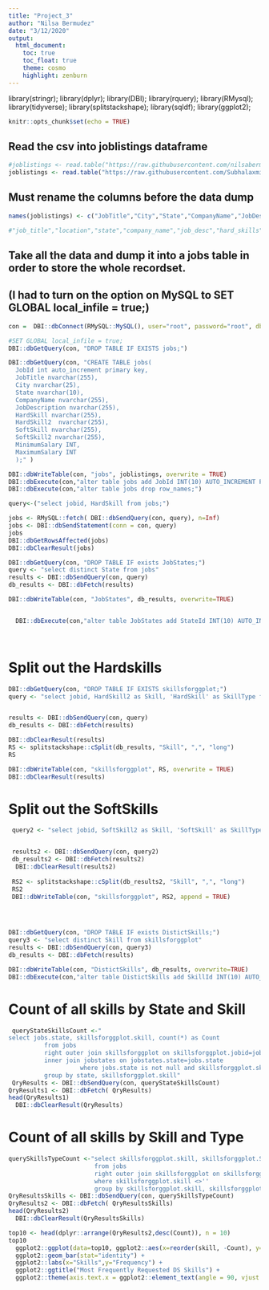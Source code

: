 ---
title: "Project_3"
author: "Nilsa Bermudez"
date: "3/12/2020"
output:
  html_document:
    toc: true
    toc_float: true
    theme: cosmo
    highlight: zenburn
---

library(stringr);
library(dplyr);
library(DBI);
library(rquery);
library(RMysql);
library(tidyverse);
library(splitstackshape);
library(sqldf);
library(ggplot2);



```{r setup, include=FALSE}
knitr::opts_chunk$set(echo = TRUE)
```



## Read the csv into joblistings dataframe

```{r ImportFile}
#joblistings <- read.table("https://raw.githubusercontent.com/nilsabermudez/607/master/dataClean.csv", header=TRUE, sep=",")
joblistings <- read.table("https://raw.githubusercontent.com/SubhalaxmiRout002/Data-607-Project-3/master/data.csv", header=TRUE, sep=",")


```

## Must rename the columns before the data dump
```{r RenameColumns}

names(joblistings) <- c("JobTitle","City","State","CompanyName","JobDescription","HardSkill","HardSkill2","SoftSkill","SoftSkill2","MinimumSalary","MaximumSalary")

#"job_title","location","state","company_name","job_desc","hard_skills","hard_skills_2","soft_skills","soft_skills_2","salary_lower_range","salary_higher_range"

```

## Take all the data and dump it into a jobs table in order to store the whole recordset.
## (I had to turn on the option on MySQL to SET GLOBAL local_infile = true;)

```{r ConnectCreate}
con =  DBI::dbConnect(RMySQL::MySQL(), user="root", password="root", dbname="jobsdb", host="localhost")

#SET GLOBAL local_infile = true;
DBI::dbGetQuery(con, "DROP TABLE IF EXISTS jobs;")

DBI::dbGetQuery(con, "CREATE TABLE jobs(
  JobId int auto_increment primary key,
  JobTitle nvarchar(255),
  City nvarchar(25),
  State nvarchar(10),
  CompanyName nvarchar(255),
  JobDescription nvarchar(255),
  HardSkill nvarchar(255), 
  HardSkill2  nvarchar(255), 
  SoftSkill nvarchar(255), 
  SoftSkill2 nvarchar(255), 
  MinimumSalary INT,
  MaximumSalary INT
  );" )

DBI::dbWriteTable(con, "jobs", joblistings, overwrite = TRUE)
DBI::dbExecute(con,"alter table jobs add JobId INT(10) AUTO_INCREMENT PRIMARY KEY;")
DBI::dbExecute(con,"alter table jobs drop row_names;")

query<-("select jobid, HardSkill from jobs;")

jobs <- RMySQL::fetch( DBI::dbSendQuery(con, query), n=Inf)
jobs <- DBI::dbSendStatement(conn = con, query)
jobs
DBI::dbGetRowsAffected(jobs)
DBI::dbClearResult(jobs)

```








```{r CreateTheJobStatesTable}
DBI::dbGetQuery(con, "DROP TABLE IF exists JobStates;")
query <- "select distinct State from jobs"
results <- DBI::dbSendQuery(con, query)
db_results <- DBI::dbFetch(results)

DBI::dbWriteTable(con, "JobStates", db_results, overwrite=TRUE)


  DBI::dbExecute(con,"alter table JobStates add StateId INT(10) AUTO_INCREMENT PRIMARY KEY;")

 

```


# Split out the Hardskills

```{r InsertDataIntoSkillsTable}
DBI::dbGetQuery(con, "DROP TABLE IF EXISTS skillsforggplot;")
query <- "select jobid, HardSkill2 as Skill, 'HardSkill' as SkillType from jobs"


results <- DBI::dbSendQuery(con, query)
db_results <- DBI::dbFetch(results)

DBI::dbClearResult(results)
RS <- splitstackshape::cSplit(db_results, "Skill", ",", "long")
RS

DBI::dbWriteTable(con, "skillsforggplot", RS, overwrite = TRUE)
DBI::dbClearResult(results)

```

# Split out the SoftSkills

```{r InsertDataIntoSkillsTable2}

 query2 <- "select jobid, SoftSkill2 as Skill, 'SoftSkill' as SkillType from jobs"


 results2 <- DBI::dbSendQuery(con, query2)
 db_results2 <- DBI::dbFetch(results2)
  DBI::dbClearResult(results2)
 
 RS2 <- splitstackshape::cSplit(db_results2, "Skill", ",", "long")
 RS2
 DBI::dbWriteTable(con, "skillsforggplot", RS2, append = TRUE)


 
```
 
```{r CreateTheDistinctSkillsTable}
DBI::dbGetQuery(con, "DROP TABLE IF exists DistictSkills;")
query3 <- "select distinct Skill from skillsforggplot"
results <- DBI::dbSendQuery(con, query3)
db_results <- DBI::dbFetch(results)

DBI::dbWriteTable(con, "DistictSkills", db_results, overwrite=TRUE)
DBI::dbExecute(con,"alter table DistictSkills add SkillId INT(10) AUTO_INCREMENT PRIMARY KEY;")

```


# Count of all skills by State and Skill

```{r}
 queryStateSkillsCount <-"
select jobs.state, skillsforggplot.skill, count(*) as Count
          from jobs 
          right outer join skillsforggplot on skillsforggplot.jobid=jobs.jobid 
          inner join jobstates on jobstates.state=jobs.state
                    where jobs.state is not null and skillsforggplot.skill is not null
          group by state, skillsforggplot.skill"
 QryResults <- DBI::dbSendQuery(con, queryStateSkillsCount)
QryResults1 <- DBI::dbFetch( QryResults)
head(QryResults1)
  DBI::dbClearResult(QryResults)


```


# Count of all skills by Skill and Type

```{r}
querySkillsTypeCount <-"select skillsforggplot.skill, skillsforggplot.SkillType,  count(*) as Count
                        from jobs 
                        right outer join skillsforggplot on skillsforggplot.jobid=jobs.jobid
                        where skillsforggplot.skill <>''
                        group by skillsforggplot.skill, skillsforggplot.SkillType order by 3 desc"
QryResultsSkills <- DBI::dbSendQuery(con, querySkillsTypeCount)
QryResults2 <- DBI::dbFetch( QryResultsSkills)
head(QryResults2)
  DBI::dbClearResult(QryResultsSkills)

```

```{r}

top10 <- head(dplyr::arrange(QryResults2,desc(Count)), n = 10)
top10
  ggplot2::ggplot(data=top10, ggplot2::aes(x=reorder(skill, -Count), y=Count)) +
  ggplot2::geom_bar(stat="identity") +
  ggplot2::labs(x="Skills",y="Frequency") +
  ggplot2::ggtitle("Most Frequently Requested DS Skills") +
  ggplot2::theme(axis.text.x = ggplot2::element_text(angle = 90, vjust = 0.5, hjust=1))
```




